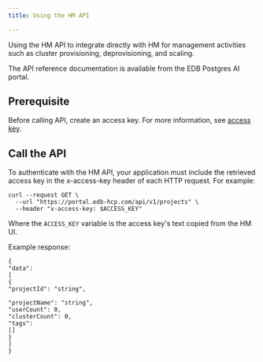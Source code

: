 ```yaml
---
title: Using the HM API

---
```


Using the HM API to integrate directly with HM for management activities such as cluster provisioning, deprovisioning, and scaling.

The API reference documentation is available from the EDB Postgres AI portal.

## Prerequisite

Before calling API, create an access key. For more information, see [access key](access_key.mdx).

## Call the API

To authenticate with the HM API, your application must include the retrieved access key in the x-access-key header of each HTTP request. For example:

```
curl --request GET \
  --url "https://portal.edb-hcp.com/api/v1/projects" \
  --header "x-access-key: $ACCESS_KEY"
```

Where the `ACCESS_KEY` variable is the access key's text copied from the HM UI.

Example response:

```
{
"data": 
[
{
"projectId": "string",

"projectName": "string",
"userCount": 0,
"clusterCount": 0,
"tags": 
[]
}
]
}
```
